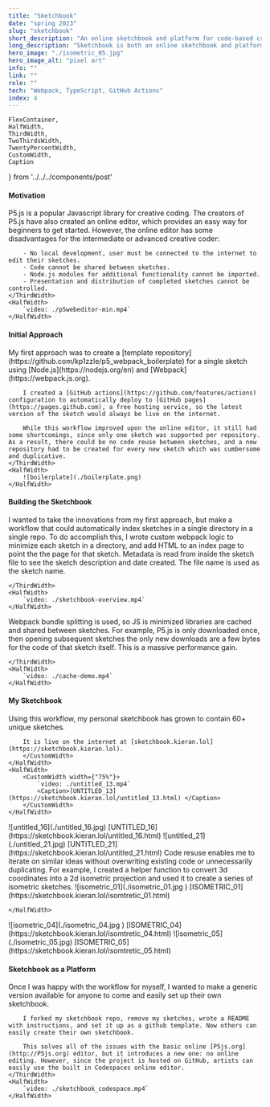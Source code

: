 ```yaml
---
title: "Sketchbook"
date: "spring 2023"
slug: "sketchbook"
short_description: "An online sketchbook and platform for code-based creativity."
long_description: "Sketchbook is both an online sketchbook and platform to support code-based creativity. This workflow makes creating and publishing a new sketch as simple as creating one file in a specific directory, committing it, and pushing to GitHub. A template sketchbook is available for all to use. Using this workflow, my personal sketchbook has grown to contain over 60 sketches."
hero_image: "./isometric_05.jpg"
hero_image_alt: "pixel art"
info: ""
link: ""
role: ""
tech: "Webpack, TypeScript, GitHub Actions"
index: 4
---
```


    FlexContainer,
    HalfWidth,
    ThirdWidth,
    TwoThirdsWidth,
    TwentyPercentWidth,
    CustomWidth,
    Caption
} from '../../../components/post'

#### Motivation
<FlexContainer>
    <ThirdWidth>
        P5.js is a popular Javascript library for creative coding. The creators of P5.js have also created an online editor, which provides an easy way for beginners to get started. However, the online editor has some disadvantages for the intermediate or advanced creative coder:

        - No local development, user must be connected to the internet to edit their sketches.
        - Code cannot be shared between sketches.
        - Node.js modules for additional functionality cannot be imported.
        - Presentation and distribution of completed sketches cannot be controlled.
    </ThirdWidth>
    <HalfWidth>
        `video: ./p5webeditor-min.mp4`
    </HalfWidth>
</FlexContainer>

#### Initial Approach
<FlexContainer>
    <ThirdWidth>
        My first approach was to create a [template repository](https://github.com/kp1zzle/p5_webpack_boilerplate) for a single sketch using [Node.js](https://nodejs.org/en) and [Webpack](https://webpack.js.org).

        I created a [GitHub actions](https://github.com/features/actions) configuration to automatically deploy to [GitHub pages](https://pages.github.com), a free hosting service, so the latest version of the sketch would always be live on the internet.

        While this workflow improved upon the online editor, it still had some shortcomings, since only one sketch was supported per repository. As a result, there could be no code reuse between sketches, and a new repository had to be created for every new sketch which was cumbersome and duplicative.
    </ThirdWidth>
    <HalfWidth>
        ![boilerplate](./boilerplate.png)
    </HalfWidth>
</FlexContainer>

#### Building the Sketchbook
<FlexContainer>
    <ThirdWidth>
        I wanted to take the innovations from my first approach, but make a workflow that could automatically index sketches in a single directory in a single repo.
        To do accomplish this, I wrote custom webpack logic to minimize each sketch in a directory, and add HTML to an index page to point the the page for that sketch. Metadata is read from inside the sketch file to see the sketch description and date created. The file name is used as the sketch name.


    </ThirdWidth>
    <HalfWidth>
        `video: ./sketchbook-overview.mp4`
    </HalfWidth>
</FlexContainer>
<FlexContainer>
    <HalfWidth>
       <Diagram/>
    </HalfWidth>
</FlexContainer>

<FlexContainer>
    <ThirdWidth>
        Webpack bundle splitting is used, so JS is minimized libraries are cached and shared between sketches. For example, P5.js is only downloaded once, then opening subsequent sketches the only new downloads are a few bytes for the code of that sketch itself. This is a massive performance gain.

    </ThirdWidth>
    <HalfWidth>
        `video: ./cache-demo.mp4`
    </HalfWidth>
</FlexContainer>

#### My Sketchbook
<FlexContainer>
    <HalfWidth>
        <CustomWidth width={"75%"}>
        Using this workflow, my personal sketchbook has grown to contain 60+ unique sketches.

        It is live on the internet at [sketchbook.kieran.lol](https://sketchbook.kieran.lol).
        </CustomWidth>
    </HalfWidth>
    <HalfWidth>
        <CustomWidth width={"75%"}>
            `video: ./untitled_13.mp4`
            <Caption>[UNTITLED_13](https://sketchbook.kieran.lol/untitled_13.html) </Caption>
        </CustomWidth>
    </HalfWidth>
</FlexContainer>

<FlexContainer>
    <HalfWidth>
        <CustomWidth width={"75%"}>
        ![untitled_16](./untitled_16.jpg)
            <Caption>[UNTITLED_16](https://sketchbook.kieran.lol/untitled_16.html) </Caption>
        </CustomWidth>
    </HalfWidth>
    <HalfWidth>
        <CustomWidth width={"75%"}>
        ![untitled_21](./untitled_21.jpg)
            <Caption>[UNTITLED_21](https://sketchbook.kieran.lol/untitled_21.html) </Caption>
        </CustomWidth>
    </HalfWidth>
</FlexContainer>

<FlexContainer>
    <HalfWidth>
        <CustomWidth width={"75%"}>
            Code resuse enables me to iterate on similar ideas without overwriting existing code or unnecessarily duplicating.
            For example, I created a helper function to convert 3d coordinates into a 2d isometric projection and used it to create a series of isometric sketches.
        </CustomWidth>
    </HalfWidth>
    <HalfWidth>
        <CustomWidth width={"75%"}>
            ![isometric_01](./isometric_01.jpg )
            <Caption>[ISOMETRIC_01](https://sketchbook.kieran.lol/isomtretic_01.html)</Caption>
        </CustomWidth>

    </HalfWidth>
</FlexContainer>
<FlexContainer>
    <HalfWidth>
    <CustomWidth width={"75%"}>
        ![isometric_04](./isometric_04.jpg )
        <Caption>[ISOMETRIC_04](https://sketchbook.kieran.lol/isomtretic_04.html)</Caption>
    </CustomWidth>
    </HalfWidth>
    <HalfWidth>
    <CustomWidth width={"75%"}>
        ![isometric_05](./isometric_05.jpg)
        <Caption>[ISOMETRIC_05](https://sketchbook.kieran.lol/isomtretic_05.html)</Caption>
    </CustomWidth>
    </HalfWidth>
</FlexContainer>

#### Sketchbook as a Platform
<FlexContainer>
    <ThirdWidth>
        Once I was happy with the workflow for myself, I wanted to make a generic version available for anyone to come and easily set up their own sketchbook.

        I forked my sketchbook repo, remove my sketches, wrote a README with instructions, and set it up as a github template. Now others can easily create their own sketchbook.

        This solves all of the issues with the basic online [P5js.org](http://P5js.org) editor, but it introduces a new one: no online editing. However, since the project is hosted on GitHub, artists can easily use the built in Codespaces online editor.
    </ThirdWidth>
    <HalfWidth>
        `video: ./sketchbook_codespace.mp4`
    </HalfWidth>
</FlexContainer>

